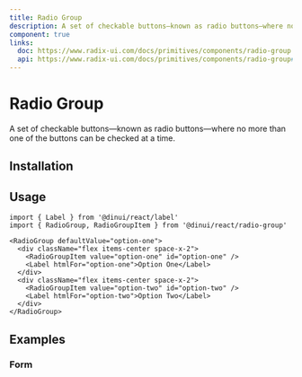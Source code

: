 ```yaml
---
title: Radio Group
description: A set of checkable buttons—known as radio buttons—where no more than one of the buttons can be checked at a time.
component: true
links:
  doc: https://www.radix-ui.com/docs/primitives/components/radio-group
  api: https://www.radix-ui.com/docs/primitives/components/radio-group#api-reference
---
```


# Radio Group

A set of checkable buttons—known as radio buttons—where no more than one of the buttons can be checked at a time.


<Example path="ui/radio-group-demo" />

## Installation


<InstallationGuide path="ui/radio-group" />

## Usage

```tsx
import { Label } from '@dinui/react/label'
import { RadioGroup, RadioGroupItem } from '@dinui/react/radio-group'
```

```tsx
<RadioGroup defaultValue="option-one">
  <div className="flex items-center space-x-2">
    <RadioGroupItem value="option-one" id="option-one" />
    <Label htmlFor="option-one">Option One</Label>
  </div>
  <div className="flex items-center space-x-2">
    <RadioGroupItem value="option-two" id="option-two" />
    <Label htmlFor="option-two">Option Two</Label>
  </div>
</RadioGroup>
```

## Examples

### Form

<Example path="ui/radio-group-form" />

